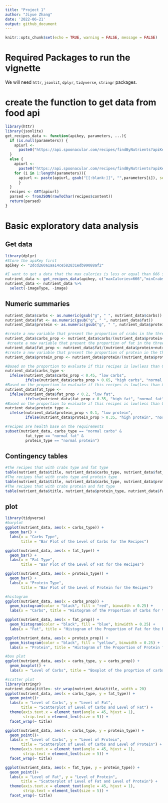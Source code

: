 ```yaml
---
title: "Project 1"
author: "Jiyue Zhang"
date: '2022-06-21'
output: github_document
---
```


```r
knitr::opts_chunk$set(echo = TRUE, warning = FALSE, message = FALSE)

```

# Required Packages to run the vignette
We will need `httr`, `jsonlit`, `dplyr`, `tidyverse`, `stringr` packages. 

# create the function to get data from food api
```r
library(httr)
library(jsonlite)
get_recipes_data <- function(apikey, parameters, ...){
  if (is.null(parameters)) {
    apiurl <-
      paste0("https://api.spoonacular.com/recipes/findByNutrients?apiKey=", apikey)
  } 
  else {
    apiurl <-
      paste0("https://api.spoonacular.com/recipes/findByNutrients?apiKey=", apikey)
    for (i in 1:length(parameters)){
      apiurl <- paste(apiurl, gsub("[[:blank:]]", "",parameters[i]), sep = "&")
      }
  }
  recipes <- GET(apiurl)
  parsed <- fromJSON(rawToChar(recipes$content))
  return(parsed)
}
```

# Basic exploratory data analysis
## Get data
```r
library(dplyr)
#Store the apiKey first
apikey <- "2dcd260a1aa14ce582831edb99088af2"

#I want to get a data that the max calories is less or equal than 666 since a person need 2000 calories a day, each meal should be around 666 calories. And I also want to set the min value of carbs, fat and protein to 75g, 14g and 16g. These values calculated base on the least proportion of each nutrient that we need a meal
nutrient_data <- get_recipes_data(apikey, c("maxCalories=666","minCrabs=75","minFat=14","minProtein=1"))
nutrient_data <- nutrient_data %>%
  select(-imageType, -image)
```

## Numeric summaries
```r
nutrient_data$carbs <- as.numeric(gsub("g", " ", nutrient_data$carbs))
nutrient_data$fat <- as.numeric(gsub("g", " ", nutrient_data$fat))
nutrient_data$protein <- as.numeric(gsub("g", " ", nutrient_data$protein))

#create a new variable that present the proportion of crabs in the three elements
nutrient_data$carbs_prop <- nutrient_data$carbs/(nutrient_data$protein+nutrient_data$carbs+nutrient_data$fat)
 #create a new variable that present the proportion of fat in the three elements
nutrient_data$fat_prop <- nutrient_data$fat/(nutrient_data$protein+nutrient_data$carbs+nutrient_data$fat)
#create a new variable that present the proportion of protein in the three elements
nutrient_data$protein_prop <- nutrient_data$protein/(nutrient_data$protein+nutrient_data$carbs+nutrient_data$fat)

#Based on the proportion to evaluate if this recipes is low(less than 0.45), normal(0.45 to 0.65) or high carbs(larger than 0.65) recipie.
nutrient_data$carbs_type <- 
  ifelse(nutrient_data$carbs_prop < 0.45, "low carbs", 
         ifelse(nutrient_data$carbs_prop > 0.65, "high carbs", "normal carbs" ))
#Based on the proportion to evaluate if this recipes is low(less than 0.2), normal(0.2 to 0.35) or high fat(larger than 0.35) recipie.
nutrient_data$fat_type <- 
  ifelse(nutrient_data$fat_prop < 0.2, "low fat", 
         ifelse(nutrient_data$fat_prop > 0.35, "high fat", "normal fat" ))
#Based on the proportion to evaluate if this recipes is low(less than 0.1), normal(0.1 to 0.35) or high protein(larger than 0.35) recipie.
nutrient_data$protein_type <- 
  ifelse(nutrient_data$protein_prop < 0.1, "low protein", 
         ifelse(nutrient_data$protein_prop > 0.35, "high protein", "normal protein" ))

#recipes are health base on the requirements
subset(nutrient_data, carbs_type == "normal carbs" &
         fat_type == "normal fat" &
         protein_type == "normal protein")
```

## Contingency tables
```r
#The recipes that with crabs type and fat type
table(nutrient_data$title, nutrient_data$carbs_type, nutrient_data$fat_type)
#The recipes that with crabs type and protein type
table(nutrient_data$title, nutrient_data$carbs_type, nutrient_data$protein_type)
#The recipes that with crabs protein and fat type
table(nutrient_data$title, nutrient_data$protein_type, nutrient_data$fat_type)
```

## plot
```r
library(tidyverse)
#barplot
ggplot(nutrient_data, aes(x = carbs_type)) +
  geom_bar() +
  labs(x = "Carbs Type", 
       title = "Bar Plot of the Level of Carbs for the Recipes")

ggplot(nutrient_data, aes(x = fat_type)) +
  geom_bar() +
  labs(x = "Fat Type", 
       title = "Bar Plot of the Level of Fat for the Recipes")

ggplot(nutrient_data, aes(x = protein_type)) +
  geom_bar() +
  labs(x = "Protein Type", 
       title = "Bar Plot of the Level of Protein for the Recipes")

#histogram
ggplot(nutrient_data, aes(x = carbs_prop)) + 
  geom_histogram(color = "black", fill = "red", binwidth = 0.25) + 
  labs(x = "Carbs", title = "Histogram of the Proportion of Carbs for the Recipes")

ggplot(nutrient_data, aes(x = fat_prop)) + 
  geom_histogram(color = "black", fill = "blue", binwidth = 0.25) + 
  labs(x = "Fat", title = "Histogram of the Proportion of Fat for the Recipes")

ggplot(nutrient_data, aes(x = protein_prop)) + 
  geom_histogram(color = "black", fill = "yellow", binwidth = 0.25) + 
  labs(x = "Protein", title = "Histogram of the Proportion of Protein for the Recipes")

#box plot
ggplot(nutrient_data, aes(x = carbs_type, y = carbs_prop)) +
  geom_boxplot() +
  labs(x = "Level of Carbs", title = "Boxplot of the proprtion of carbs base on carbs type")

#scatter plot
library(stringr)
nutrient_data$title<- str_wrap(nutrient_data$title, width = 20)
ggplot(nutrient_data, aes(x = carbs_type, y = fat_type)) +
  geom_point()+
  labs(x = "Level of Carbs", y = "Level of Fat", 
       title = "Scatterplot of Level of Carbs and Level of Fat") +
  theme(axis.text.x = element_text(angle = 45, hjust = 1),
        strip.text = element_text(size = 5)) +
  facet_wrap(~ title)

ggplot(nutrient_data, aes(x = carbs_type, y = protein_type)) +
  geom_point()+
  labs(x = "Level of Carbs", y = "Level of Protein", 
       title = "Scatterplot of Level of Carbs and Level of Protein") +
  theme(axis.text.x = element_text(angle = 45, hjust = 1),
        strip.text = element_text(size = 5)) +
  facet_wrap(~ title)

ggplot(nutrient_data, aes(x = fat_type, y = protein_type)) +
  geom_point()+
  labs(x = "Level of Fat", y = "Level of Protein", 
       title = "Scatterplot of Level of Fat and Level of Protein") +
  theme(axis.text.x = element_text(angle = 45, hjust = 1),
        strip.text = element_text(size = 5)) +
  facet_wrap(~ title)
```